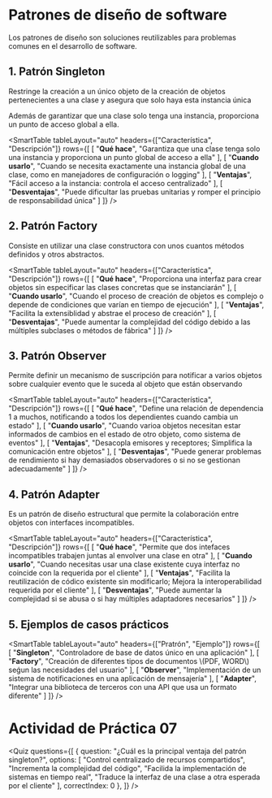 # Patrones de diseño de software

Los patrones de diseño son soluciones reutilizables para problemas comunes en el desarrollo de software.

## 1. Patrón Singleton
Restringe la creación a un único objeto de la creación de objetos pertenecientes a una clase y asegura que solo haya esta instancia única

Además de garantizar que una clase solo tenga una instancia, proporciona un punto de acceso global a ella.

<SmartTable
    tableLayout="auto"
    headers={["Característica", "Descripción"]}
    rows={[
        [
            "**Qué hace**",
            "Garantiza que una clase tenga solo una instancia y proporciona un punto global de acceso a ella"
        ],
        [
            "**Cuando usarlo**",
            "Cuando se necesita exactamente una instancia global de una clase, como en manejadores de configuración o logging"
        ],
        [
            "**Ventajas**",
            "Fácil acceso a la instancia: controla el acceso centralizado"
        ],
        [
            "**Desventajas**",
            "Puede dificultar las pruebas unitarias y romper el principio de responsabilidad única"
        ]
    ]}
/>

## 2. Patrón Factory
Consiste en utilizar una clase constructora con unos cuantos métodos definidos y otros abstractos.

<SmartTable
    tableLayout="auto"
    headers={["Característica", "Descripción"]}
    rows={[
        [
            "**Qué hace**",
            "Proporciona una interfaz para crear objetos sin especificar las clases concretas que se instanciarán"
        ],
        [
            "**Cuando usarlo**",
            "Cuando el proceso de creación de objetos es complejo o depende de condiciones que varían en tiempo de ejecución"
        ],
        [
            "**Ventajas**",
            "Facilita la extensiblidad y abstrae el proceso de creación"
        ],
        [
            "**Desventajas**",
            "Puede aumentar la complejidad del código debido a las múltiples subclases o métodos de fábrica"
        ]
    ]}
/>

## 3. Patrón Observer
Permite definir un mecanismo de suscripción para notificar a varios objetos sobre cualquier evento que le suceda al objeto que están observando

<SmartTable
    tableLayout="auto"
    headers={["Característica", "Descripción"]}
    rows={[
        [
            "**Qué hace**",
            "Define una relación de dependencia 1 a muchos, notificando a todos los dependientes cuando cambia un estado"
        ],
        [
            "**Cuando usarlo**",
            "Cuando varioa objetos necesitan estar informados de cambios en el estado de otro objeto, como sistema de eventos"
        ],
        [
            "**Ventajas**",
            "Desacopla emisores y receptores; Simplifica la comunicación entre objetos"
        ],
        [
            "**Desventajas**",
            "Puede generar problemas de rendimiento si hay demasiados observadores o si no se gestionan adecuadamente"
        ]
    ]}
/>

## 4. Patrón Adapter
Es un patrón de diseño estructural que permite la colaboración entre objetos con interfaces incompatibles.

<SmartTable
    tableLayout="auto"
    headers={["Característica", "Descripción"]}
    rows={[
        [
            "**Qué hace**",
            "Permite que dos intefaces incompatibles trabajen juntas al envolver una clase en otra"
        ],
        [
            "**Cuando usarlo**",
            "Cuando necesitas usar una clase existente cuya interfaz no coincide con la requerida por el cliente"
        ],
        [
            "**Ventajas**",
            "Facilita la reutilización de códico existente sin modificarlo; Mejora la interoperabilidad requerida por el cliente"
        ],
        [
            "**Desventajas**",
            "Puede aumentar la complejidad si se abusa o si hay múltiples adaptadores necesarios"
        ]
    ]}
/>

## 5. Ejemplos de casos prácticos

<SmartTable
    tableLayout="auto"
    headers={["Pratrón", "Ejemplo"]}
    rows={[
        [
            "**Singleton**",
            "Controladore de base de datos único en una aplicación"
        ],
        [
            "**Factory**",
            "Creación de diferentes tipos de documentos \\(PDF, WORD\\) seǵun las necesidades del usuario"
        ],
        [
            "**Observer**",
            "Implementación de un sistema de notificaciones en una aplicación de mensajería"
        ],
        [
            "**Adapter**",
            "Integrar una biblioteca de terceros con una API que usa un formato diferente"
        ]
    ]}
/>

# Actividad de Práctica 07

<Quiz questions={[
	{
		question: "¿Cuál es la principal ventaja del patrón singleton?",
		options: [
			"Control centralizado de recursos compartidos",
			"Incrementa la complejidad del código",
			"Facilida la implementación de sistemas en tiempo real",
			"Traduce la interfaz de una clase a otra esperada por el cliente"
		],
		correctIndex: 0
	},
]} />